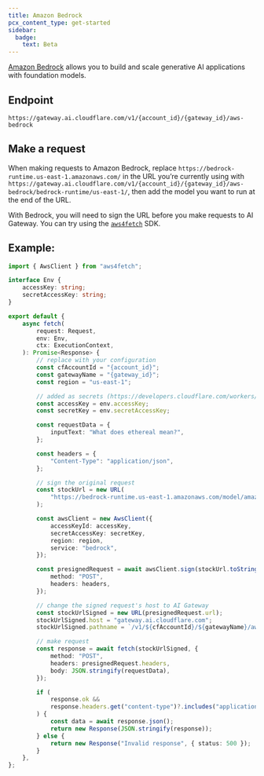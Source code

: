 ```yaml
---
title: Amazon Bedrock
pcx_content_type: get-started
sidebar:
  badge:
    text: Beta
---
```


[Amazon Bedrock](https://aws.amazon.com/bedrock/) allows you to build and scale generative AI applications with foundation models.

## Endpoint

`https://gateway.ai.cloudflare.com/v1/{account_id}/{gateway_id}/aws-bedrock`

## Make a request

When making requests to Amazon Bedrock, replace `https://bedrock-runtime.us-east-1.amazonaws.com/` in the URL you’re currently using with `https://gateway.ai.cloudflare.com/v1/{account_id}/{gateway_id}/aws-bedrock/bedrock-runtime/us-east-1/`, then add the model you want to run at the end of the URL.

With Bedrock, you will need to sign the URL before you make requests to AI Gateway. You can try using the [`aws4fetch`](https://github.com/mhart/aws4fetch) SDK.

## Example:

```typescript
import { AwsClient } from "aws4fetch";

interface Env {
	accessKey: string;
	secretAccessKey: string;
}

export default {
	async fetch(
		request: Request,
		env: Env,
		ctx: ExecutionContext,
	): Promise<Response> {
		// replace with your configuration
		const cfAccountId = "{account_id}";
		const gatewayName = "{gateway_id}";
		const region = "us-east-1";

		// added as secrets (https://developers.cloudflare.com/workers/configuration/secrets/)
		const accessKey = env.accessKey;
		const secretKey = env.secretAccessKey;

		const requestData = {
			inputText: "What does ethereal mean?",
		};

		const headers = {
			"Content-Type": "application/json",
		};

		// sign the original request
		const stockUrl = new URL(
			"https://bedrock-runtime.us-east-1.amazonaws.com/model/amazon.titan-embed-text-v1/invoke",
		);

		const awsClient = new AwsClient({
			accessKeyId: accessKey,
			secretAccessKey: secretKey,
			region: region,
			service: "bedrock",
		});

		const presignedRequest = await awsClient.sign(stockUrl.toString(), {
			method: "POST",
			headers: headers,
		});

		// change the signed request's host to AI Gateway
		const stockUrlSigned = new URL(presignedRequest.url);
		stockUrlSigned.host = "gateway.ai.cloudflare.com";
		stockUrlSigned.pathname = `/v1/${cfAccountId}/${gatewayName}/aws-bedrock/bedrock-runtime/${region}/model/amazon.titan-embed-text-v1/invoke`;

		// make request
		const response = await fetch(stockUrlSigned, {
			method: "POST",
			headers: presignedRequest.headers,
			body: JSON.stringify(requestData),
		});

		if (
			response.ok &&
			response.headers.get("content-type")?.includes("application/json")
		) {
			const data = await response.json();
			return new Response(JSON.stringify(response));
		} else {
			return new Response("Invalid response", { status: 500 });
		}
	},
};
```
